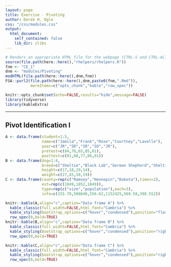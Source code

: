 ```yaml
---
layout: page
title: Exercise - Pivoting
author: Derek H. Ogle
css: "/css/modules.css"
output:
  html_document:
    self_contained: false
    lib_dir: zlibs
---
```


```r
# Renders an appropriate HTML file for the webpage (CTRL-S and CTRL-ALT-R)
source(file.path(here::here(),"rhelpers/rhelpers.R"))
fnm <- "CE_1"
dnm <- "modules/Pivoting"
modHTML(file.path(here::here(),dnm,fnm))
FSA::purl2(file.path(here::here(),dnm,paste0(fnm,".Rmd")),
           moreItems=c("opts_chunk","kable","row_spec"))
```
```r
knitr::opts_chunk$set(echo=FALSE,results="hide",message=FALSE)
library(tidyverse)
library(kableExtra)
```

----

## Pivot Identification I

```r
A <- data.frame(student=1:5,
                name=c("Jamila","Frank","Rose","Courtney","Lavelle"),
                year=c("JR","SR","SR","SO","JR"),
                pretest=c(84,76,65,85,81),
                posttest=c(91,88,77,86,91))
B <- data.frame(dog=1:4,
                breed=c("Sheltie","Black Lab","German Shepherd","Sheltie"),
                height=c(17,18,29,14),
                weight=c(27,45,58,19))
C <- data.frame(county=rep(c("Ramsey","Hennepin","Dakota"),times=2),
                est=rep(c(1849,1852,1849)),
                type=rep(c("size","population"),each=3),
                info=c(155.78,508640,556.62,1152425,569.58,398.552))
```
```r
knitr::kable(A,align="c",caption="Data frame A") %>%
  kable_classic(full_width=FALSE,html_font="Cambria") %>%
  kable_styling(bootstrap_options=c("hover","condensed"),position="float_left") %>%
  row_spec(0,bold=TRUE)
knitr::kable(B,align="c",caption="Data frame B") %>%
  kable_classic(full_width=FALSE,html_font="Cambria") %>%
  kable_styling(bootstrap_options=c("hover","condensed"),position="right") %>%
  row_spec(0,bold=TRUE)
```

<!-- for clearing the floats from above -->
<div style="clear:both;"></div>

```r
knitr::kable(C,align="c",caption="Data frame C") %>%
  kable_classic(full_width=FALSE,html_font="Cambria") %>%
  kable_styling(bootstrap_options=c("hover","condensed"),position="right") %>%
  row_spec(0,bold=TRUE)
```


